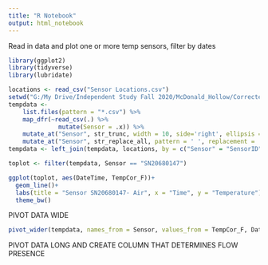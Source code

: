 ```yaml
---
title: "R Notebook"
output: html_notebook
---
```

Read in data and plot one or more temp sensors, filter by dates

```r
library(ggplot2)
library(tidyverse)
library(lubridate)
```


```r

locations <- read_csv("Sensor Locations.csv")
setwd("G:/My Drive/Independent Study Fall 2020/McDonald_Hollow/Corrected Temperature Files")
tempdata <-
    list.files(pattern = "*.csv") %>% 
    map_dfr(~read_csv(.) %>% 
              mutate(Sensor = .x)) %>%
    mutate_at("Sensor", str_trunc, width = 10, side='right', ellipsis = '') %>%
    mutate_at("Sensor", str_replace_all, pattern = ' ', replacement = '')
tempdata <- left_join(tempdata, locations, by = c("Sensor" = "SensorID"))

```


```r

toplot <- filter(tempdata, Sensor == "SN20680147")

ggplot(toplot, aes(DateTime, TempCor_F))+
  geom_line()+
  labs(title = "Sensor SN20680147- Air", x = "Time", y = "Temperature")+
  theme_bw()

```

PIVOT DATA WIDE 
```r

pivot_wider(tempdata, names_from = Sensor, values_from = TempCor_F, DateTime)

```


PIVOT DATA LONG AND CREATE COLUMN THAT DETERMINES FLOW PRESENCE
```r

```

